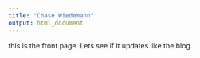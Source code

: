 ```yaml
---
title: "Chase Wiedemann"
output: html_document
---
```


this is the front page. Lets see if it updates like the blog.